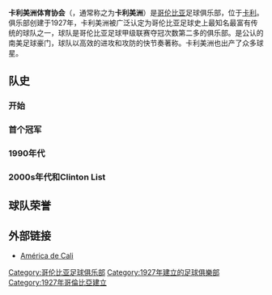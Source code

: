 {{Unreferenced|time=2019-12-27T20:01:17+00:00}}
{{Football club infobox
| clubname   = 阿美利加
| image      = 
| fullname   = 卡利美洲体育协会
| nickname   = ''Los Diablos Rojos,<br /> Los Escarlatas,<br /> La Mechita,<br /> aBerica,<br /> La Bechita''
| founded    = 1927年2月13日
| ground     = {{tsl|en|Estadio Pascual Guerrero||Pascual Guerrero体育场}}<br />[[哥伦比亚|哥伦比亚]], [[卡利|卡利]]
| capacity   = 45,625
| chairman   = Ricardo Pérez
| manager    = Alexandre Guimarães 
| league     = [[哥倫比亞足球甲級聯賽|哥倫比亞足球甲級聯賽]]
| season     = 2019
| position   = 第 1 位，次階段冠軍
|pattern_la1      = _AmericadeCali19H
|pattern_b1       = _AmericadeCali19H
|pattern_ra1      = _AmericadeCali19H
|pattern_sh1      = _AmericadeCali19H
|pattern_so1      = _AmericadeCali19H
|leftarm1         = FF0B11
|body1            = FF0B11
|rightarm1        = FF0B11
|shorts1          = FF0B11
|socks1           = FF0B11
|pattern_la2      = _AmericadeCali19A
|pattern_b2       = _AmericadeCali19A
|pattern_ra2      = _AmericadeCali19A
|pattern_sh2      = _AmericadeCali19A
|pattern_so2      = _AmericadeCali19A
|leftarm2         = FFFFFF
|body2            = FFFFFF
|rightarm2        = FFFFFF	
|shorts2          = FFFFFF	
|socks2           = FFFFFF
|pattern_la3      = _AmericadeCali19T
|pattern_b3       = _AmericadeCali19T
|pattern_ra3      = _AmericadeCali19T
|pattern_sh3      = _AmericadeCali19T
|pattern_so3      = _AmericadeCali19T
|leftarm3         = 000000
|body3            = 000000
|rightarm3        = 000000	
|shorts3          = 000000	
|socks3           = 000000
}}

'''卡利美洲体育协会'''（{{lang-es|Corporación Deportiva América}}，通常称之为'''卡利美洲'''）是[[哥伦比亚|哥伦比亚]]足球俱乐部，位于[[卡利|卡利]]。俱乐部创建于1927年，卡利美洲被广泛认定为哥伦比亚足球史上最知名最富有传统的球队之一，球队是哥伦比亚足球甲级联赛夺冠次数第二多的俱乐部。是公认的南美足球豪门，球队以高效的进攻和攻防的快节奏著称。卡利美洲也出产了众多球星。

== 队史 ==
=== 开始 ===
===首个冠军===
=== 1990年代 ===

=== 2000s年代和Clinton List ===
== 球队荣誉 ==


== 外部链接 ==
*[http://www.americadecali.co América de Cali]{{Wayback|url=http://www.americadecali.co/ |date=20170912051020 }}

{{DEFAULTSORT:América de Cali}}
[[Category:哥伦比亚足球俱乐部|Category:哥伦比亚足球俱乐部]]
[[Category:1927年建立的足球俱樂部|Category:1927年建立的足球俱樂部]]
[[Category:1927年哥倫比亞建立|Category:1927年哥倫比亞建立]]